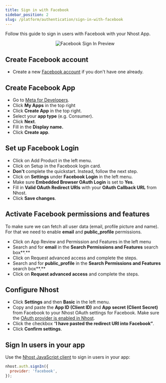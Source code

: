 ```yaml
---
title: Sign in with Facebook
sidebar_position: 2
slug: /platform/authentication/sign-in-with-facebook
---
```


Follow this guide to sign in users with Facebook with your Nhost App.

<p align="center">
  <img
    alt="Facebook Sign In Preview"
    src="/img/social-providers/facebook-preview.svg"
    width={480}
    height={267}
  />
</p>

## Create Facebook account

- Create a new [Facebook account](https://www.facebook.com/) if you don't have one already.

## Create Facebook App

- Go to [Meta for Developers](https://developers.facebook.com/).
- Click **My Apps** in the top right
- Click **Create App** in the top right.
- Select your **app type** (e.g. Consumer).
- Click **Next**.
- Fill in the **Display name.**
- Click **Create app**.

## Set up Facebook Login

- Click on Add Product in the left menu.
- Click on Setup in the Facebook login card.
- **Don't** complete the quickstart. Instead, follow the next step.
- Click on **Settings** under **Facebook Login** in the left menu.
- Make sure **Embedded Browser OAuth Login** is set to **Yes**.
- Fill in **Valid OAuth Redirect URIs** with your **OAuth Callback URL** from Nhost.
- Click **Save changes**.

## Activate Facebook permissions and features

To make sure we can fetch all user data (email, profile picture and name). For that we need to enable **email** and **public_profile** permissions.

- Click on App Review and Permission and Features in the left menu
- Search and for **email** in the **Search Permissions and Features** search box**.**
- Click on Request advanced access and complete the steps.
- Search and for **public_profile** in the **Search Permissions and Features** search box**.**
- Click on **Request advanced access** and complete the steps.

## Configure Nhost

- Click **Settings** and then **Basic** in the left menu.
- Copy and paste the **App ID (Client ID)** and **App secret (Client Secret)** from Facebook to your Nhost OAuth settings for Facebook. Make sure the [OAuth provider is enabled in Nhost](/platform/authentication/social-sign-in#enabling-social-sign-in-provider).
- Click the checkbox “**I have pasted the redirect URI into Facebook”**.
- Click **Confirm settings**.

## Sign In users in your app

Use the [Nhost JavaScript client](/reference/javascript) to sign in users in your app:

```js
nhost.auth.signIn({
  provider: 'facebook',
});
```
